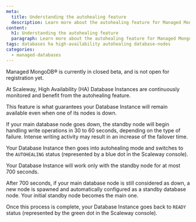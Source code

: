 ```yaml
---
meta:
  title: Understanding the autohealing feature
  description: Learn more about the autohealing feature for Managed MongoDB® Databases
content:
  h1: Understanding the autohealing feature
  paragraph: Learn more about the autohealing feature for Managed MongoDB® Database
tags: databases ha high-availability autohealing database-nodes
categories:
  - managed-databases
---
```


<Message type="important">
Managed MongoDB® is currently in closed beta, and is not open for registration yet.
</Message>

At Scaleway, High Availability (HA) Database Instances are continuously monitored and benefit from the autohealing feature.

This feature is what guarantees your Database Instance will remain available even when one of its nodes is down.

If your main database node goes down, the standby node will begin handling write operations in 30 to 60 seconds, depending on the type of failure. Intense writing activity may result in an increase of the failover time.

Your Database Instance then goes into autohealing mode and switches to the `AUTOHEALING` status (represented by a blue dot in the Scaleway console).

Your Database Instance will work only with the standby node for at most 700 seconds.

After 700 seconds, if your main database node is still considered as down, a new node is spawned and automatically configured as a standby database node. Your initial standby node becomes the main one.

Once this process is complete, your Database Instance goes back to `READY` status (represented by the green dot in the Scaleway console).